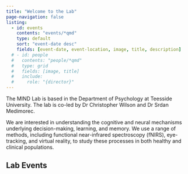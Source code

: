 ```yaml
---
title: "Welcome to the Lab"
page-navigation: false
listing:
  - id: events
    contents: "events/*qmd"
    type: default
    sort: "event-date desc"
    fields: [event-date, event-location, image, title, description]
  # - id: people
  #   contents: "people/*qmd"
  #   type: grid
  #   fields: [image, title]
  #   include:
  #     role: "{director}"
---
```


The MIND Lab is based in the Department of Psychology at Teesside University. The lab is co-led by Dr Christopher Wilson and Dr Srdan Medimorec.

We are interested in understanding the cognitive and neural mechanisms underlying decision-making, learning, and memory. We use a range of methods, including functional near-infrared spectroscopy (fNIRS), eye-tracking, and virtual reality, to study these processes in both healthy and clinical populations.



## Lab Events

::: {#events}
:::


